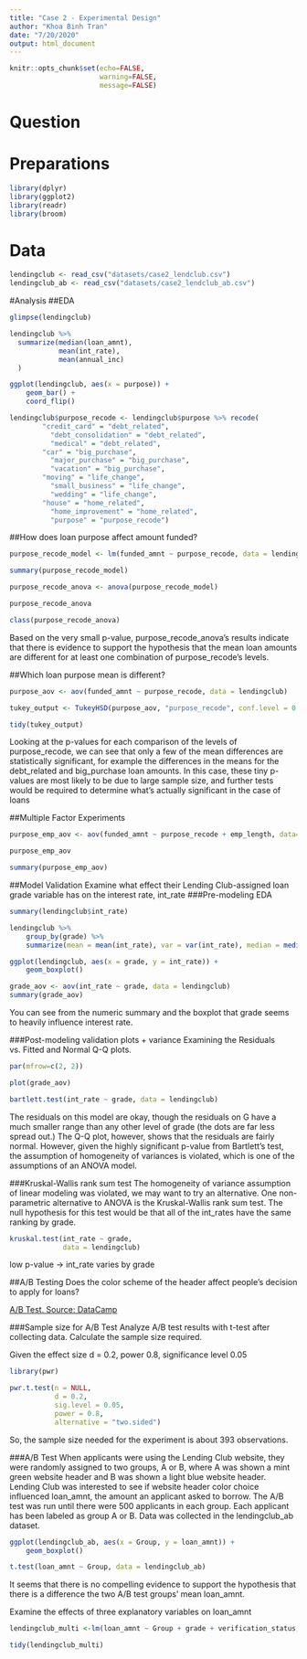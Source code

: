 ```yaml
---
title: "Case 2 - Experimental Design"
author: "Khoa Binh Tran"
date: "7/20/2020"
output: html_document
---
```

```r
knitr::opts_chunk$set(echo=FALSE, 
                      warning=FALSE, 
                      message=FALSE)
```
# Question

# Preparations
```r
library(dplyr)
library(ggplot2)
library(readr)
library(broom)
```
# Data
```r
lendingclub <- read_csv("datasets/case2_lendclub.csv")
lendingclub_ab <- read_csv("datasets/case2_lendclub_ab.csv")
```
#Analysis
##EDA
<!-- Examine the variables with glimpse() -->
```r
glimpse(lendingclub)
```
<!-- Find median loan_amnt and mean int_rate, annual_inc with summarize() -->
```r
lendingclub %>%
  summarize(median(loan_amnt),
            mean(int_rate),
            mean(annual_inc)
  )
```
<!-- Use ggplot2 to build a bar chart of purpose -->
```r
ggplot(lendingclub, aes(x = purpose)) +
    geom_bar() +
    coord_flip()
```
<!-- # Use recode() to create the new purpose_recode variable -->
```r
lendingclub$purpose_recode <- lendingclub$purpose %>% recode(
        "credit_card" = "debt_related",
          "debt_consolidation" = "debt_related",
          "medical" = "debt_related",
        "car" = "big_purchase",
          "major_purchase" = "big_purchase",
          "vacation" = "big_purchase",
        "moving" = "life_change",
          "small_business" = "life_change",
          "wedding" = "life_change",
        "house" = "home_related",
          "home_improvement" = "home_related",
          "purpose" = "purpose_recode")
```
##How does loan purpose affect amount funded?
<!-- Build a linear regression model, purpose_recode_model -->
```r
purpose_recode_model <- lm(funded_amnt ~ purpose_recode, data = lendingclub)
```
<!-- Examine results of purpose_recode_model -->
```r
summary(purpose_recode_model)
```
<!-- Get anova results and save as purpose_recode_anova -->
```r
purpose_recode_anova <- anova(purpose_recode_model)
```
<!-- Print purpose_recode_anova -->
```r
purpose_recode_anova
```
<!-- Examine class of purpose_recode_anova -->
```r
class(purpose_recode_anova)
```
Based on the very small p-value, purpose_recode_anova's results indicate that there is evidence to support the hypothesis that the mean loan amounts are different for at least one combination of purpose_recode's levels.

##Which loan purpose mean is different?
<!-- Use aov() to build purpose_aov -->
```r
purpose_aov <- aov(funded_amnt ~ purpose_recode, data = lendingclub)
```
<!-- Conduct Tukey's HSD test to create tukey_output -->
```r
tukey_output <- TukeyHSD(purpose_aov, "purpose_recode", conf.level = 0.95)
```
<!-- Tidy tukey_output to make sense of the results -->
```r
tidy(tukey_output)
```
Looking at the p-values for each comparison of the levels of purpose_recode, we can see that only a few of the mean differences are statistically significant, for example the differences in the means for the debt_related and big_purchase loan amounts. In this case, these tiny p-values are most likely to be due to large sample size, and further tests would be required to determine what's actually significant in the case of loans

##Multiple Factor Experiments
<!-- Use aov() to build purpose_emp_aov -->
```r
purpose_emp_aov <- aov(funded_amnt ~ purpose_recode + emp_length, data= lendingclub)
```
<!-- Print purpose_emp_aov to the console -->
```r
purpose_emp_aov
```
<!-- Call summary() to see the p-values -->
```r
summary(purpose_emp_aov)
```
##Model Validation
Examine what effect their Lending Club-assigned loan grade variable has on the interest rate, int_rate
###Pre-modeling EDA
<!-- Examine the summary of int_rate -->
```r
summary(lendingclub$int_rate)
```
<!-- Examine int_rate by grade -->
```r
lendingclub %>%
    group_by(grade) %>%
    summarize(mean = mean(int_rate), var = var(int_rate), median = median(int_rate))
```
<!-- Make a boxplot of int_rate by grade -->
```r
ggplot(lendingclub, aes(x = grade, y = int_rate)) +
    geom_boxplot()
```
<!-- Use aov() to create grade_aov plus call summary() to print results -->
```r
grade_aov <- aov(int_rate ~ grade, data = lendingclub)
summary(grade_aov)
```

You can see from the numeric summary and the boxplot that grade seems to heavily influence interest rate.

###Post-modeling validation plots + variance
Examining the Residuals vs. Fitted and Normal Q-Q plots.

<!-- For a 2x2 grid of plots: -->
```r
par(mfrow=c(2, 2))
```
<!-- Plot grade_aov -->
```r
plot(grade_aov)
```
<!-- Bartlett's test for homogeneity of variance -->
```r
bartlett.test(int_rate ~ grade, data = lendingclub)
```
The residuals on this model are okay, though the residuals on G have a much smaller range than any other level of grade (the dots are far less spread out.) The Q-Q plot, however, shows that the residuals are fairly normal. However, given the highly significant p-value from Bartlett's test, the assumption of homogeneity of variances is violated, which is one of the assumptions of an ANOVA model.

###Kruskal-Wallis rank sum test
The homogeneity of variance assumption of linear modeling was violated, we may want to try an alternative.
One non-parametric alternative to ANOVA is the Kruskal-Wallis rank sum test. The null hypothesis for this test would be that all of the int_rates have the same ranking by grade.

<!-- Conduct the Kruskal-Wallis rank sum test -->
```r
kruskal.test(int_rate ~ grade,
             data = lendingclub)
```
low p-value -> int_rate varies by grade

##A/B Testing
Does the color scheme of the header affect people's decision to apply for loans?

[A/B Test. Source: DataCamp](datasets/case2_ABtest.png)

###Sample size for A/B Test
Analyze A/B test results with t-test after collecting data. Calculate the sample size required.

Given the effect size d = 0.2, power 0.8, significance level 0.05 

<!-- Load the pwr package -->
```r
library(pwr)
```
<!-- Find the sample size -->
```r
pwr.t.test(n = NULL,                    
           d = 0.2,
           sig.level = 0.05,
           power = 0.8,
           alternative = "two.sided")
```
So, the sample size needed for the experiment is about 393 observations.

###A/B Test
When applicants were using the Lending Club website, they were randomly assigned to two groups, A or B, where A was shown a mint green website header and B was shown a light blue website header. Lending Club was interested to see if website header color choice influenced loan_amnt, the amount an applicant asked to borrow.
The A/B test was run until there were 500 applicants in each group. Each applicant has been labeled as group A or B. Data was collected in the lendingclub_ab dataset.

<!-- Plot the A/B test results -->
```r
ggplot(lendingclub_ab, aes(x = Group, y = loan_amnt)) +
    geom_boxplot()
```
<!-- Conduct a two-sided t-test -->
```r
t.test(loan_amnt ~ Group, data = lendingclub_ab)
```
It seems that there is no compelling evidence to support the hypothesis that there is a difference the two A/B test groups' mean loan_amnt.

Examine the effects of three explanatory variables on loan_amnt
<!-- Build lendingclub_multi -->
```r
lendingclub_multi <-lm(loan_amnt ~ Group + grade + verification_status, data = lendingclub_ab)
```
<!-- Examine lendingclub_multi results -->
```r
tidy(lendingclub_multi)
```